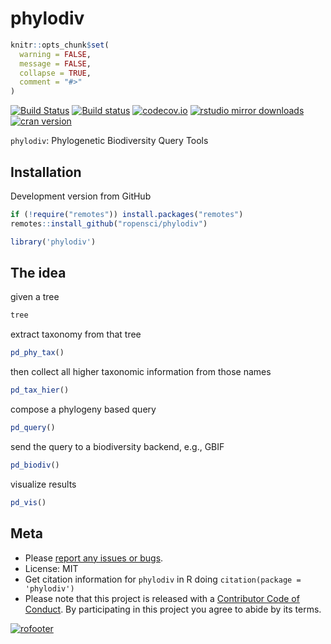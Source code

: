 phylodiv
========

```r
knitr::opts_chunk$set(
  warning = FALSE,
  message = FALSE,
  collapse = TRUE,
  comment = "#>"
)
```


[![Build Status](https://travis-ci.org/ropensci/phylodiv.svg?branch=master)](https://travis-ci.org/ropensci/phylodiv)
[![Build status](https://ci.appveyor.com/api/projects/status/6mgc02mkd8j4sq3g/branch/master)](https://ci.appveyor.com/project/sckott/phylodiv-175/branch/master)
[![codecov.io](https://codecov.io/github/ropensci/phylodiv/coverage.svg?branch=master)](https://codecov.io/github/ropensci/phylodiv?branch=master)
[![rstudio mirror downloads](http://cranlogs.r-pkg.org/badges/phylodiv)](https://github.com/metacran/cranlogs.app)
[![cran version](http://www.r-pkg.org/badges/version/phylodiv)](https://cran.r-project.org/package=phylodiv)


`phylodiv`: Phylogenetic Biodiversity Query Tools


## Installation

Development version from GitHub

```r
if (!require("remotes")) install.packages("remotes")
remotes::install_github("ropensci/phylodiv")
```

```r
library('phylodiv')
```

## The idea

given a tree

```r
tree
```

extract taxonomy from that tree

```r
pd_phy_tax()
```

then collect all higher taxonomic information from those names

```r
pd_tax_hier()
```

compose a phylogeny based query

```r
pd_query()
```

send the query to a biodiversity backend, e.g., GBIF

```r
pd_biodiv()
```

visualize results

```r
pd_vis()
```

## Meta

* Please [report any issues or bugs](https://github.com/ropensci/phylodiv/issues).
* License: MIT
* Get citation information for `phylodiv` in R doing `citation(package = 'phylodiv')`
* Please note that this project is released with a [Contributor Code of Conduct](CODE_OF_CONDUCT.md).
By participating in this project you agree to abide by its terms.

[![rofooter](https://ropensci.org/public_images/github_footer.png)](https://ropensci.org)

